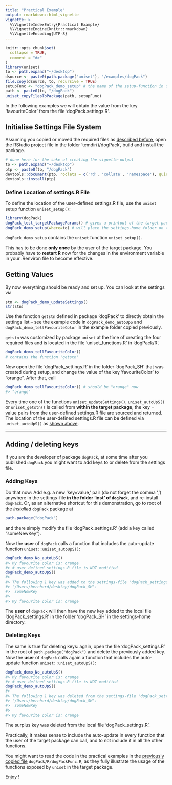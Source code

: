 ```yaml
---
title: "Practical Example"
output: rmarkdown::html_vignette
vignette: >
  %\VignetteIndexEntry{Practical Example}
  %\VignetteEngine{knitr::rmarkdown}
  %\VignetteEncoding{UTF-8}
---
```


```r
knitr::opts_chunk$set(
  collapse = TRUE,
  comment = "#>"
)
library(uniset)
to <- path.expand("~/desktop")
dsource <- paste0(path.package("uniset"), "/examples/dogPack")
file.copy(dsource, to, recursive = TRUE) 
setupFunc <- "dogPack_demo_setup" # the name of the setup-function in our example
path <- paste0(to, "/dogPack")
uniset_copyFilesToPackage(path, setupFunc)
```

In the following examples we will obtain the value from the key 'favouriteColor' from the file 'dogPack.settings.R'.

## Initialise Settings File System

Assuming you copied or moved the required files as [described before](https://bpollner.github.io/uniset/articles/uniset.html), open the RStudio project file in the folder 'temdir()/dogPack', build and install the package.

```r
# done here for the sake of creating the vignette-output
to <- path.expand("~/desktop")
ptp <- paste0(to, "/dogPack")
devtools::document(ptp, roclets = c('rd', 'collate', 'namespace'), quiet = TRUE)
devtools::install(ptp)
```

### Define Location of settings.R File {#define-location}

To define the location of the user-defined settings.R file, use the `uniset` setup function `uniset_setup()`:

```r
library(dogPack)
dogPack_test_targetPackageParams() # gives a printout of the target package parameters
dogPack_demo_setup(where=to) # will place the settings-home folder on the desktop
```

`dogPack_demo_setup` contains the `uniset` function `uniset_setup()`.

This has to be done **only once** by the user of the target package. You probably have to **restart R** now for the changes in the environment variable in your .Renviron file to become effective.

## Getting Values

By now everything should be ready and set up. You can look at the settings via

```r
stn <- dogPack_demo_updateSettings()
str(stn)
```

Use the function `getstn` defined in package 'dogPack' to directly obtain the settings list -- see the example code in `dogPack_demo_autoUpS` and `dogPack_demo_tellFavouriteColor` in the example folder copied previously.

`getstn` was customized by package `uniset` at the time of creating the four required files and is located in the file 'uniset_functions.R' in 'dogPack/R'.

```r
dogPack_demo_tellFavouriteColor()
# contains the function 'getstn'
```

Now open the file 'dogPack_settings.R' in the folder 'dogPack_SH' that was created during setup, and change the value of the key 'favouriteColor' to "orange". After that, call

``` r
dogPack_demo_tellFavouriteColor() # should be "orange" now
#> "orange"
```

Every time one of the functions `uniset_updateSettings()`, `uniset_autoUpS()` or `uniset_getstn()` is called from **within the target package**, the key = value pairs from the user-defined settings.R file are sourced and returned.\
The location of the user-defined settings.R file can be defined via `uniset_autoUpS()` as [shown above](#define-location).

------------------------------------------------------------------------

## Adding / deleting keys

If you are the developer of package `dogPack`, at some time after you published `dogPack` you might want to add keys to or delete from the settings file.

### Adding Keys

Do that now: Add e.g. a new 'key=value,' pair (do not forget the comma ',') anywhere in the settings-file **in the folder 'inst' of `dogPack`**, and re-install `dogPack`. Or, as an alternative shortcut for this demonstration, go to root of the *installed* `dogPack` package at

```r
path.package("dogPack")
```

and there simply modify the file 'dogPack_settings.R' (add a key called "someNewKey").

Now the **user** of `dogPack` calls a function that includes the auto-update function `uniset::uniset_autoUpS()`:

``` r
dogPack_demo_No_autoUpS()
#> My favourite color is: orange
#> # user defined settings.R file is NOT modified
dogPack_demo_autoUpS()
#>
#> The following 1 key was added to the settings-file 'dogPack_settings.R' in 
#> '/Users/bernhard/desktop/dogPack_SH':
#>  someNewKey
#> 
#> My favourite color is: orange
```

The **user** of `dogPack` will then have the new key added to the local file 'dogPack_settings.R' in the folder 'dogPack_SH' in the settings-home directory.

### Deleting Keys

The same is true for deleting keys: again, open the file 'dogPack_settings.R' in the root of `path.package("dogPack")` and delete the previously added key. Now the **user** of `dogPack` calls again a function that includes the auto-update function `uniset::uniset_autoUpS()`:

``` r
dogPack_demo_No_autoUpS()
#> My favourite color is: orange
#> # user defined settings.R file is NOT modified
dogPack_demo_autoUpS()
#> 
#> The following 1 key was deleted from the settings-file 'dogPack_settings.R' in 
#> '/Users/bernhard/desktop/dogPack_SH':
#>  someNewKey
#>  
#> My favourite color is: orange
```

The surplus key was deleted from the local file 'dogPack_settings.R'.

Practically, it makes sense to include the auto-update in every function that the user of the target package can call, and to not include it in all the other functions.

You might want to read the code in the practical examples in the [previously copied file](https://bpollner.github.io/uniset/articles/uniset.html#set-up-example) `dogPack/R/dogPackFunc.R`, as they fully illustrate the usage of the functions exposed by `uniset` in the target package.

Enjoy !
